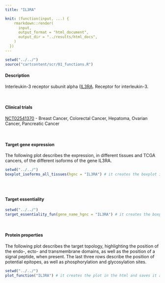 ```yaml
---
title: "IL3RA"

knit: (function(input, ...) {
    rmarkdown::render(
      input,
      output_format = "html_document",
      output_dir = "../results/html_docs",
    )
  })
---
```

<style>
  .scrollingplot{
      overflow-x:scroll;
      white-space: nowrap;
  }

  .scrollingplot img{
     max-width: 40cm;
  }

</style>

```r
setwd("../../")
source("cartcontent/scr/01_functions.R")
```

<h4>Description</h4>
Interleukin-3 receptor subunit alpha ([IL3RA](https://www.uniprot.org/uniprot/P26951). Receptor for interleukin-3.

<br> 

<h4>Clinical trials</h4>
[NCT02541370](https://clinicaltrials.gov/ct2/show/NCT02541370) - Breast Cancer, Colorectal Cancer, Hepatoma, Ovarian Cancer, Pancreatic Cancer

<br>

<h4>Target gene expression</h4>
The following plot describes the expression, in different tissues and TCGA cancers, of the different isoforms of the gene IL3RA.
<div class="scrollingplot">
```r
setwd("../../")
boxplot_isoforms_all_tissues(hgnc = "IL3RA") # it creates the boxplot in the html and saves it as .pdf in the plot/isoform_expression folder
```
</div>

<br>

<h4>Target essentiality</h4>
```r
setwd("../../")
target_essentiality_fun(gene_name_hgnc = "IL3RA") # it creates the boxplot in the html and saves it as .pdf in the plot/target_essentiality folder
```

<br>

<h4>Protein properties</h4>
The following plot describes the target topology, highlighting the position of the endo-, ecto- and transmembrane domains, as well as the position of a signal peptide, when present. 
The last three rows describe the position of potential epitopes, as well as phosphorylation and glycosylation sites. 
```r
setwd("../../")
plot_function("IL3RA") # it creates the plot in the html and saves it as .pdf in the plot/protein_properties folder
```